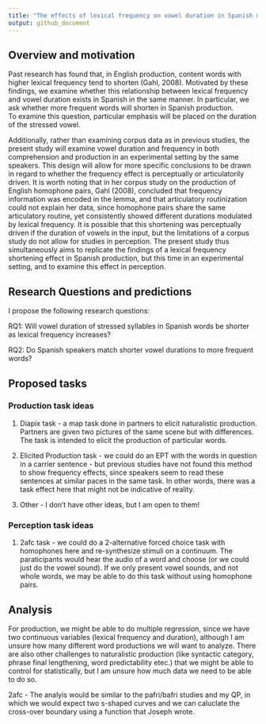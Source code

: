 ```yaml
---
title: "The effects of lexical frequency on vowel duration in Spanish monolinguals"
output: github_document
---
```



## Overview and motivation

Past research has found that, in English production, content words with higher lexical frequency tend to shorten (Gahl, 2008). Motivated by these findings, we examine whether this relationship between lexical frequency and vowel duration exists in Spanish in the same manner. In particular, we ask whether more frequent words will shorten in Spanish production.  
To examine this question, particular emphasis will be placed on the duration of the stressed vowel. 

Additionally, rather than examining corpus data as in previous studies, the present study will examine vowel duration and frequency in both comprehension and production in an experimental setting by the same speakers. This design will allow for more specific conclusions to be drawn in regard to whether the frequency effect is perceptually or articulatorily driven. It is worth noting that in her corpus study on the production of English homophone pairs, Gahl (2008), concluded that frequency information was encoded in the lemma, and that articulatory routinization could not explain her data, since homophone pairs share the same articulatory routine, yet consistently showed different durations modulated by lexical frequency. It is possible that this shortening was perceptually driven if the duration of vowels in the input, but the limitations of a corpus study do not allow for studies in perception. The present study thus simultaneously aims to replicate the findings of a lexical frequency shortening effect in Spanish production, but this time in an experimental setting, and to examine this effect in perception. 

## Research Questions and predictions

I propose the following research questions:

RQ1: Will vowel duration of stressed syllables in Spanish words be shorter as lexical frequency increases?

RQ2: Do Spanish speakers match shorter vowel durations to more frequent words? 

## Proposed tasks 

### Production task ideas

1. Diapix task - a map task done in partners to elicit naturalistic production. Partners are given two pictures of the same scene but with differences. The task is intended to elicit the production of particular words. 

2. Elicited Production task - we could do an EPT with the words in question in a carrier sentence - but previous studies have not found this method to show frequency effects, since speakers seem to read these sentences at similar paces in the same task. In other words, there was a task effect here that might not be indicative of reality. 

3. Other - I don't have other ideas, but I am open to them!

### Perception task ideas

1. 2afc task - we could do a 2-alternative forced choice task with homophones here and re-synthesize stimuli on a continuum. The paraticipants would hear the audio of a word and choose (or we could just do the vowel sound). If we only present vowel sounds, and not whole words, we may be able to do this task without using homophone pairs. 

## Analysis 

For production, we might be able to do multiple regression, since we have two continuous variables (lexical frequency and duration), although I am unsure how many different word productions we will want to analyze. There are also other challenges to naturalistic production (like syntactic category, phrase final lengthening, word predictability etec.) that we might be able to control for statistically, but I am unsure how much data we need to be able to do so. 

2afc - The analyis would be similar to the pafri/bafri studies and my QP, in which we would expect two s-shaped curves and we can caluclate the cross-over boundary using a function that Joseph wrote. 